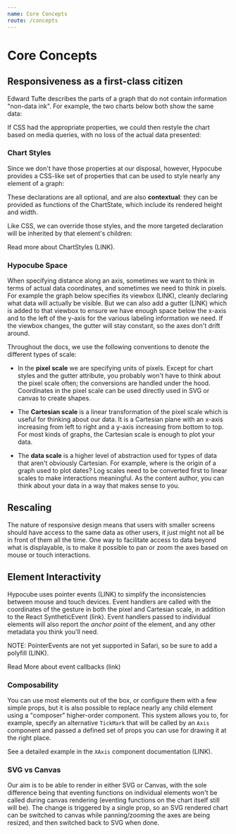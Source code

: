 ```yaml
---
name: Core Concepts
route: /concepts
---
```


# Core Concepts

## Responsiveness as a first-class citizen

Edward Tufte describes the parts of a graph that do not contain information "non-data ink". For example, the two charts below both show the same data:

If CSS had the appropriate properties, we could then restyle the chart based on media queries, with no loss of the actual data presented:

### Chart Styles

Since we don't have those properties at our disposal, however, Hypocube provides a CSS-like set of properties that can be used to style nearly any element of a graph:

These declarations are all optional, and are also **contextual**: they can be provided as functions of the ChartState, which include its rendered height and width.

Like CSS, we can override those styles, and the more targeted declaration will be inherited by that element's children:

Read more about ChartStyles (LINK).

### Hypocube Space

When specifying distance along an axis, sometimes we want to think in terms of actual data coordinates, and sometimes we need to think in pixels. For example the graph below specifies its viewbox (LINK), cleanly declaring what data will actually be visible. But we can also add a gutter (LINK) which is added to that viewbox to ensure we have enough space below the x-axis and to the left of the y-axis for the various labeling information we need. If the viewbox changes, the gutter will stay constant, so the axes don't drift around.

Throughout the docs, we use the following conventions to denote the different types of scale:

- In the **pixel scale** we are specifying units of pixels. Except for chart styles and the gutter attribute, you probably won't have to think about the pixel scale often; the conversions are handled under the hood. Coordinates in the pixel scale can be used directly used in SVG or canvas to create shapes.

- The **Cartesian scale** is a linear transformation of the pixel scale which is useful for thinking about our data. It is a Cartesian plane with an x-axis increasing from left to right and a y-axis increasing from bottom to top. For most kinds of graphs, the Cartesian scale is enough to plot your data.

- The **data scale** is a higher level of abstraction used for types of data that aren't obviously Cartesian. For example, where is the origin of a graph used to plot dates? Log scales need to be converted first to linear scales to make interactions meaningful. As the content author, you can think about your data in a way that makes sense to you.

## Rescaling

The nature of responsive design means that users with smaller screens should have access to the same data as other users, it just might not all be in front of them all the time. One way to facilitate access to data beyond what is displayable, is to make it possible to pan or zoom the axes based on mouse or touch interactions.

## Element Interactivity

Hypocube uses pointer events (LINK) to simplify the inconsistencies between mouse and touch devices. Event handlers are called with the coordinates of the gesture in both the pixel and Cartesian scale, in addition to the React SyntheticEvent (link). Event handlers passed to individual elements will also report the _anchor point_ of the element, and any other metadata you think you'll need.

NOTE: PointerEvents are not yet supported in Safari, so be sure to add a polyfill (LINK).

Read More about event callbacks (link)

### Composability

You can use most elements out of the box, or configure them with a few simple props, but it is also possible to replace nearly any child element using a "composer" higher-order component. This system allows you to, for example, specify an alternative `TickMark` that will be called by an `Axis` component and passed a defined set of props you can use for drawing it at the right place.

See a detailed example in the `XAxis` component documentation (LINK).

### SVG vs Canvas

Our aim is to be able to render in either SVG or Canvas, with the sole difference being that eventing functions on individual elements won't be called during canvas rendering (eventing functions on the chart itself still will be). The change is triggered by a single prop, so an SVG rendered chart can be switched to canvas while panning/zooming the axes are being resized, and then switched back to SVG when done.
